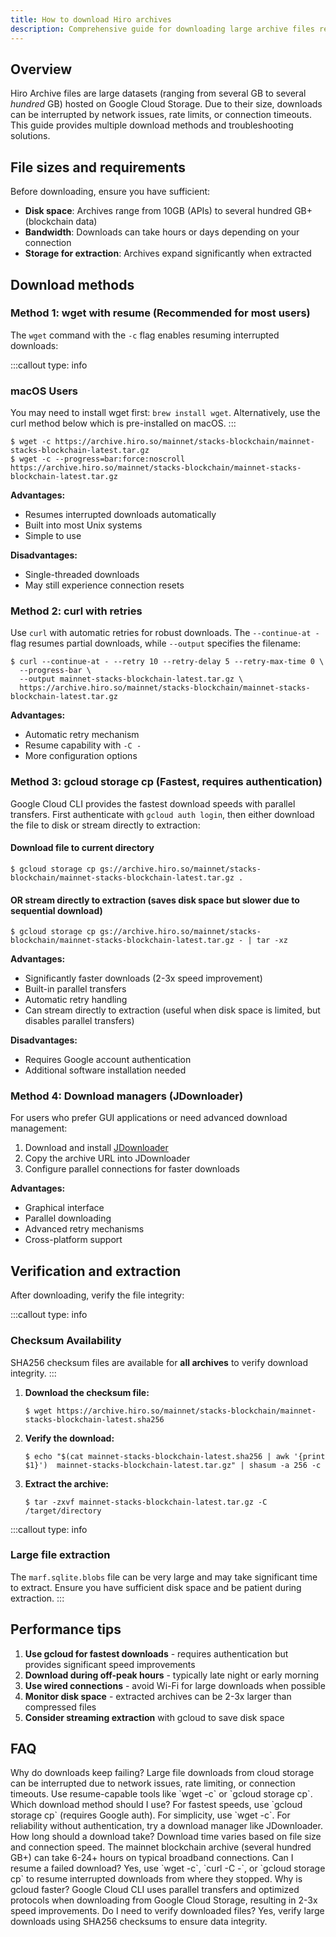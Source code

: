 ```yaml
---
title: How to download Hiro archives
description: Comprehensive guide for downloading large archive files reliably with troubleshooting tips.
---
```


## Overview

Hiro Archive files are large datasets (ranging from several GB to several _hundred_ GB) hosted on Google Cloud Storage. Due to their size, downloads can be interrupted by network issues, rate limits, or connection timeouts. This guide provides multiple download methods and troubleshooting solutions.

## File sizes and requirements

Before downloading, ensure you have sufficient:
- **Disk space**: Archives range from 10GB (APIs) to several hundred GB+ (blockchain data)
- **Bandwidth**: Downloads can take hours or days depending on your connection
- **Storage for extraction**: Archives expand significantly when extracted

## Download methods

### Method 1: wget with resume (Recommended for most users)

The `wget` command with the `-c` flag enables resuming interrupted downloads:

:::callout
type: info
### macOS Users
You may need to install wget first: `brew install wget`. Alternatively, use the curl method below which is pre-installed on macOS.
:::

```terminal
$ wget -c https://archive.hiro.so/mainnet/stacks-blockchain/mainnet-stacks-blockchain-latest.tar.gz
$ wget -c --progress=bar:force:noscroll https://archive.hiro.so/mainnet/stacks-blockchain/mainnet-stacks-blockchain-latest.tar.gz
```

**Advantages:**
- Resumes interrupted downloads automatically
- Built into most Unix systems
- Simple to use

**Disadvantages:**
- Single-threaded downloads
- May still experience connection resets

### Method 2: curl with retries

Use `curl` with automatic retries for robust downloads. The `--continue-at -` flag resumes partial downloads, while `--output` specifies the filename:

```terminal
$ curl --continue-at - --retry 10 --retry-delay 5 --retry-max-time 0 \
  --progress-bar \
  --output mainnet-stacks-blockchain-latest.tar.gz \
  https://archive.hiro.so/mainnet/stacks-blockchain/mainnet-stacks-blockchain-latest.tar.gz
```

**Advantages:**
- Automatic retry mechanism
- Resume capability with `-C -`
- More configuration options

### Method 3: gcloud storage cp (Fastest, requires authentication)

Google Cloud CLI provides the fastest download speeds with parallel transfers. First authenticate with `gcloud auth login`, then either download the file to disk or stream directly to extraction:

#### Download file to current directory

```terminal
$ gcloud storage cp gs://archive.hiro.so/mainnet/stacks-blockchain/mainnet-stacks-blockchain-latest.tar.gz .
```

#### OR stream directly to extraction (saves disk space but slower due to sequential download)

```terminal
$ gcloud storage cp gs://archive.hiro.so/mainnet/stacks-blockchain/mainnet-stacks-blockchain-latest.tar.gz - | tar -xz
```

**Advantages:**
- Significantly faster downloads (2-3x speed improvement)
- Built-in parallel transfers
- Automatic retry handling
- Can stream directly to extraction (useful when disk space is limited, but disables parallel transfers)

**Disadvantages:**
- Requires Google account authentication
- Additional software installation needed

### Method 4: Download managers (JDownloader)

For users who prefer GUI applications or need advanced download management:

1. Download and install [JDownloader](https://jdownloader.org/download/index)
2. Copy the archive URL into JDownloader
3. Configure parallel connections for faster downloads

**Advantages:**
- Graphical interface
- Parallel downloading
- Advanced retry mechanisms
- Cross-platform support

## Verification and extraction

After downloading, verify the file integrity:

:::callout
type: info
### Checksum Availability
SHA256 checksum files are available for **all archives** to verify download integrity.
:::

1. **Download the checksum file:**
   ```terminal
   $ wget https://archive.hiro.so/mainnet/stacks-blockchain/mainnet-stacks-blockchain-latest.sha256
   ```

2. **Verify the download:**
   ```terminal
   $ echo "$(cat mainnet-stacks-blockchain-latest.sha256 | awk '{print $1}')  mainnet-stacks-blockchain-latest.tar.gz" | shasum -a 256 -c
   ```

3. **Extract the archive:**
   ```terminal
   $ tar -zxvf mainnet-stacks-blockchain-latest.tar.gz -C /target/directory
   ```

:::callout
type: info
### Large file extraction
The `marf.sqlite.blobs` file can be very large and may take significant time to extract. Ensure you have sufficient disk space and be patient during extraction.
:::

## Performance tips

1. **Use gcloud for fastest downloads** - requires authentication but provides significant speed improvements
2. **Download during off-peak hours** - typically late night or early morning
3. **Use wired connections** - avoid Wi-Fi for large downloads when possible
4. **Monitor disk space** - extracted archives can be 2-3x larger than compressed files
5. **Consider streaming extraction** with gcloud to save disk space

## FAQ

<Accordion type="single" collapsible>
  <AccordionItem value="downloads-failing">
    <AccordionTrigger>Why do downloads keep failing?</AccordionTrigger>
    <AccordionContent>
      Large file downloads from cloud storage can be interrupted due to network issues, rate limiting, or connection timeouts. Use resume-capable tools like `wget -c` or `gcloud storage cp`.
    </AccordionContent>
  </AccordionItem>

  <AccordionItem value="download-method">
    <AccordionTrigger>Which download method should I use?</AccordionTrigger>
    <AccordionContent>
      For fastest speeds, use `gcloud storage cp` (requires Google auth). For simplicity, use `wget -c`. For reliability without authentication, try a download manager like JDownloader.
    </AccordionContent>
  </AccordionItem>

  <AccordionItem value="download-time">
    <AccordionTrigger>How long should a download take?</AccordionTrigger>
    <AccordionContent>
      Download time varies based on file size and connection speed. The mainnet blockchain archive (several hundred GB+) can take 6-24+ hours on typical broadband connections.
    </AccordionContent>
  </AccordionItem>

  <AccordionItem value="resume-download">
    <AccordionTrigger>Can I resume a failed download?</AccordionTrigger>
    <AccordionContent>
      Yes, use `wget -c`, `curl -C -`, or `gcloud storage cp` to resume interrupted downloads from where they stopped.
    </AccordionContent>
  </AccordionItem>

  <AccordionItem value="gcloud-faster">
    <AccordionTrigger>Why is gcloud faster?</AccordionTrigger>
    <AccordionContent>
      Google Cloud CLI uses parallel transfers and optimized protocols when downloading from Google Cloud Storage, resulting in 2-3x speed improvements.
    </AccordionContent>
  </AccordionItem>

  <AccordionItem value="verify-files">
    <AccordionTrigger>Do I need to verify downloaded files?</AccordionTrigger>
    <AccordionContent>
      Yes, verify large downloads using SHA256 checksums to ensure data integrity.
    </AccordionContent>
  </AccordionItem>
</Accordion>
